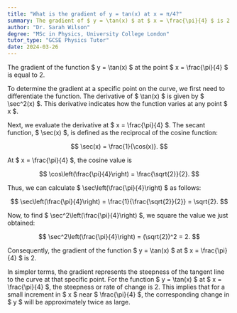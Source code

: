 ```yaml
---
title: "What is the gradient of y = tan(x) at x = π/4?"
summary: The gradient of $ y = \tan(x) $ at $ x = \frac{\pi}{4} $ is 2.
author: "Dr. Sarah Wilson"
degree: "MSc in Physics, University College London"
tutor_type: "GCSE Physics Tutor"
date: 2024-03-26
---
```


The gradient of the function $ y = \tan(x) $ at the point $ x = \frac{\pi}{4} $ is equal to $2$.

To determine the gradient at a specific point on the curve, we first need to differentiate the function. The derivative of $ \tan(x) $ is given by $ \sec^2(x) $. This derivative indicates how the function varies at any point $ x $.

Next, we evaluate the derivative at $ x = \frac{\pi}{4} $. The secant function, $ \sec(x) $, is defined as the reciprocal of the cosine function: 

$$
\sec(x) = \frac{1}{\cos(x)}.
$$

At $ x = \frac{\pi}{4} $, the cosine value is 

$$
\cos\left(\frac{\pi}{4}\right) = \frac{\sqrt{2}}{2}.
$$ 

Thus, we can calculate $ \sec\left(\frac{\pi}{4}\right) $ as follows:

$$
\sec\left(\frac{\pi}{4}\right) = \frac{1}{\frac{\sqrt{2}}{2}} = \sqrt{2}.
$$

Now, to find $ \sec^2\left(\frac{\pi}{4}\right) $, we square the value we just obtained:

$$
\sec^2\left(\frac{\pi}{4}\right) = (\sqrt{2})^2 = 2.
$$ 

Consequently, the gradient of the function $ y = \tan(x) $ at $ x = \frac{\pi}{4} $ is $2$.

In simpler terms, the gradient represents the steepness of the tangent line to the curve at that specific point. For the function $ y = \tan(x) $ at $ x = \frac{\pi}{4} $, the steepness or rate of change is $2$. This implies that for a small increment in $ x $ near $ \frac{\pi}{4} $, the corresponding change in $ y $ will be approximately twice as large.
    